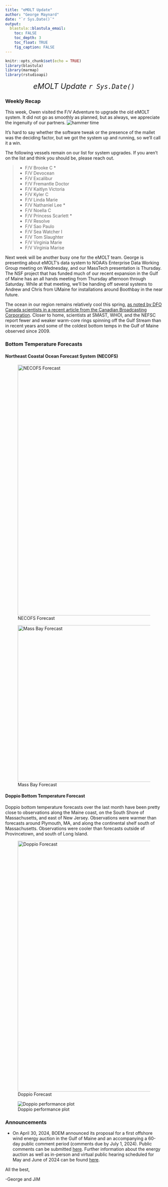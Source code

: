 ```yaml
---
title: "eMOLT Update"
author: "George Maynard"
date: "`r Sys.Date()`"  
output: 
  blastula::blastula_email:
    toc: FALSE
    toc_depth: 3
    toc_float: TRUE
    fig_caption: FALSE
---
```


```r
knitr::opts_chunk$set(echo = TRUE)
library(blastula)
library(marmap)
library(rstudioapi)
```

<center> 

<font size="5"> *eMOLT Update `r Sys.Date()` * </font>

</center>

### Weekly Recap 

This week, Owen visited the F/V Adventure to upgrade the old eMOLT system. It did not go as smoothly as planned, but as always, we appreciate the ingenuity of our partners. 
![hammer time](4927423166455646163.jpg)

It's hard to say whether the software tweak or the presence of the mallet was the deciding factor, but we got the system up and running, so we'll call it a win.

The following vessels remain on our list for system upgrades. If you aren't on the list and think you should be, please reach out. 

>
 - F/V Brooke C *
 - F/V Devocean
 - F/V Excalibur
 - F/V Fremantle Doctor
 - F/V Kaitlyn Victoria
 - F/V Kyler C
 - F/V Linda Marie
 - F/V Nathaniel Lee *
 - F/V Noella C
 - F/V Princess Scarlett *
 - F/V Resolve
 - F/V Sao Paulo
 - F/V Sea Watcher I
 - F/V Tom Slaughter
 - F/V Virginia Marie
 - F/V Virginia Marise

Next week will be another busy one for the eMOLT team. George is presenting about eMOLT's data system to NOAA's Enterprise Data Working Group meeting on Wednesday, and our MassTech presentation is Thursday. The NSF project that has funded much of our recent expansion in the Gulf of Maine has an all hands meeting from Thursday afternoon through Saturday. While at that meeting, we'll be handing off several systems to Andrew and Chris from UMaine for installations around Boothbay in the near future.  

The ocean in our region remains relatively cool this spring, [as noted by DFO Canada scientists in a recent article from the Canadian Broadcasting Corporation](https://www.cbc.ca/news/canada/nova-scotia/north-atlantic-waters-cool-after-years-of-warming-1.7197115). Closer to home, scientists at SMAST, WHOI, and the NEFSC report fewer and weaker warm-core rings spinning off the Gulf Stream than in recent years and some of the coldest bottom temps in the Gulf of Maine observed since 2009. 

### Bottom Temperature Forecasts

#### Northeast Coastal Ocean Forecast System (NECOFS)

![NECOFS Forecast](NECOFS_GOM.gif){width=800px} 

![Mass Bay Forecast](NECOFS_MABAY.gif){width=500px}

#### Doppio Bottom Temperature Forecast

Doppio bottom temperature forecasts over the last month have been pretty close to observations along the Maine coast, on the South Shore of Massachusetts, and east of New Jersey. Observations were warmer than forecasts around Plymouth, MA, and along the continental shelf south of Massachusetts. Observations were cooler than forecasts outside of Provincetown, and south of Long Island. 

![Doppio Forecast](DOPPIO_forecast_F.gif){width=800px} 

![Doppio performance plot](doppio_compare.png)

### Announcements

- On April 30, 2024, BOEM announced its proposal for a first offshore wind energy auction in the Gulf of Maine and an accompanying a 60-day public comment period (comments due by July 1, 2024). Public comments can be submitted [here](https://www.regulations.gov/document/BOEM-2024-0026-0001). Further information about the energy auction as well as in-person and virtual public hearing scheduled for May and June of 2024 can be found [here](https://www.boem.gov/renewable-energy/state-activities/maine/gulf-maine). 

All the best,

-George and JiM
